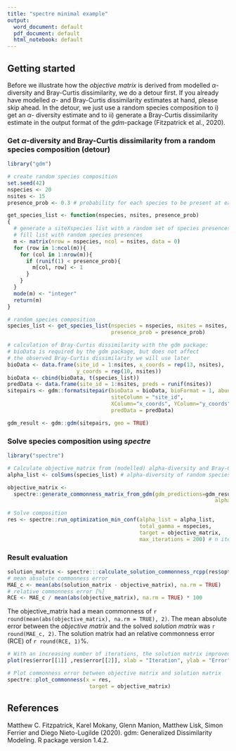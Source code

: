 ```yaml
---
title: "spectre minimal example"
output:
  word_document: default
  pdf_document: default
  html_notebook: default
---
```


## Getting started

Before we illustrate how the *objective matrix* is derived from modelled $\alpha$-diversity and Bray-Curtis dissimilarity, we do a detour first. If you already have modelled $\alpha$- and Bray-Curtis dissimilarity estimates at hand, please skip ahead. In the detour, we just use a random species composition to i) get an $\alpha$- diversity estimate and to ii) generate a Bray-Curtis dissimilarity estimate in the output format of the $gdm$-package (Fitzpatrick et al., 2020). 

### Get $\alpha$-diversity and Bray-Curtis dissimilarity from a random species composition (detour)

```r
library("gdm")

# create random species composition
set.seed(42) 
nspecies <- 20
nsites <- 15
presence_prob <- 0.3 # probability for each species to be present at each site

get_species_list <- function(nspecies, nsites, presence_prob)
{
  # generate a siteXspecies list with a random set of species presences/absences
  # fill list with random species presences
  m <- matrix(nrow = nspecies, ncol = nsites, data = 0)
  for (row in 1:ncol(m)){
    for (col in 1:nrow(m)){
      if (runif(1) < presence_prob){
        m[col, row] <- 1
      }
    }
  }
  mode(m) <- "integer"
  return(m)
}

# random species composition
species_list <- get_species_list(nspecies = nspecies, nsites = nsites, 
                                 presence_prob = presence_prob) 

# calculation of Bray-Curtis dissimilarity with the gdm package: 
# bioData is required by the gdm package, but does not affect 
# the observed Bray-Curtis dissimilarity we will use later
bioData <- data.frame(site_id = 1:nsites, x_coords = rep(13, nsites), 
                      y_coords = rep(10, nsites)) 
bioData <- cbind(bioData, t(species_list)) 
predData <- data.frame(site_id = 1:nsites, preds = runif(nsites))
sitepairs <- gdm::formatsitepair(bioData = bioData, bioFormat = 1, abundance = FALSE, 
                                 siteColumn = "site_id",
                                 XColumn="x_coords", YColumn="y_coords", 
                                 predData = predData)

gdm_result <- gdm::gdm(sitepairs, geo = TRUE) 
```

### Solve species composition using *spectre*

```r
library("spectre")

# Calculate objective_matrix from (modelled) alpha-diversity and Bray-Curtis dissimilarity
alpha_list <- colSums(species_list) # alpha-diversity of random species community

objective_matrix <- 
  spectre::generate_commonness_matrix_from_gdm(gdm_predictions=gdm_result$observed, 
                                                                  alpha_list = alpha_list)

# Solve composition 
res <- spectre::run_optimization_min_conf(alpha_list = alpha_list,
                                          total_gamma = nspecies,
                                          target = objective_matrix,
                                          max_iterations = 200) # n iterations
```

\newpage
### Result evaluation

```r
solution_matrix <- spectre:::calculate_solution_commonness_rcpp(res$optimized_grid)
# mean absolute commonness error
MAE_c <- mean(abs(solution_matrix - objective_matrix), na.rm = TRUE) 
# relative commonness error [%]
RCE <- MAE_c / mean(abs(objective_matrix), na.rm = TRUE) * 100 
```

The objective_matrix had a mean commonness of `r round(mean(abs(objective_matrix), na.rm = TRUE), 2)`. The mean absolute error between the *objective matrix* and the solved *solution matrix* was `r round(MAE_c, 2)`. The solution matrix had an relative commonness error (RCE) of `r round(RCE, 1)`%.

```r
# With an increasing number of iterations, the solution matrix improved
plot(res$error[[1]] ,res$error[[2]], xlab = "Iteration", ylab = "Error")

# Plot commonness error between objective matrix and solution matrix
spectre::plot_commonness(x = res, 
                          target = objective_matrix)

```

## References
Matthew C. Fitzpatrick, Karel Mokany, Glenn Manion, Matthew Lisk, Simon Ferrier and Diego Nieto-Lugilde (2020). gdm: Generalized Dissimilarity Modeling. R package
  version 1.4.2.


